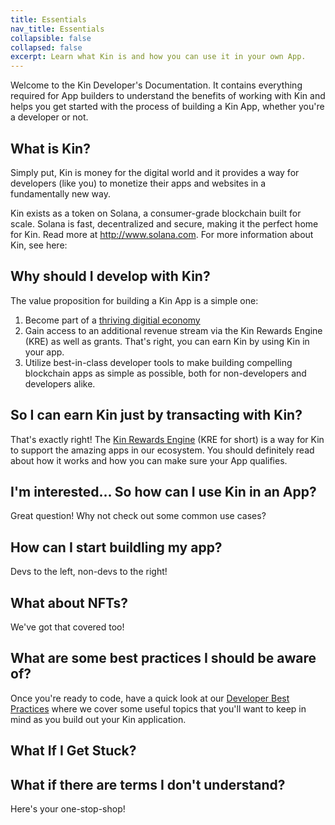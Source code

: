 ```yaml
---
title: Essentials
nav_title: Essentials
collapsible: false
collapsed: false
excerpt: Learn what Kin is and how you can use it in your own App.
---
```


Welcome to the Kin Developer's Documentation. It contains everything required for App builders to understand the benefits of working with Kin and helps you get started with the process of building a Kin App, whether you're a developer or not.

## What is Kin?

Simply put, Kin is money for the digital world and it provides a way for developers (like you) to monetize their apps and websites in a fundamentally new way.

Kin exists as a token on Solana, a consumer-grade blockchain built for scale. Solana is fast, decentralized and secure, making it the perfect home for Kin. Read more at http://www.solana.com.
For more information about Kin, see here:

<div className="mt-8 grid gap-6 md:grid-cols-2">
  <NavCard
    title="kin.org"
    subtitle="Kin's lovely main website, full of great info about Kin and its Ecosystem partners."
    svgFile="kin"
    link={{ url: 'https://kin.org', label: 'Go now!' }}
  />
  <NavCard
    title="Kin Ecosystem Apps"
    subtitle="See some of the great apps already using Kin"
    svgFile="cubes-solid"
    link={{ url: 'https://kin.org/kin-apps/', label: 'See them all!' }}
  />
</div>

## Why should I develop with Kin?

The value proposition for building a Kin App is a simple one:

1. Become part of a [thriving digitial economy](https://kin.org/kin-apps)
2. Gain access to an additional revenue stream via the Kin Rewards Engine (KRE) as well as grants. That's right, you can earn Kin by using Kin in your app.
3. Utilize best-in-class developer tools to make building compelling blockchain apps as simple as possible, both for non-developers and developers alike.

## So I can earn Kin just by transacting with Kin?

That's exactly right! The [Kin Rewards Engine](/essentials/kin-rewards-engine/) (KRE for short) is a way for Kin to support the amazing apps in our ecosystem. You should definitely read about how it works and how you can make sure your App qualifies.

<KRE catalyst />

## I'm interested... So how can I use Kin in an App?

Great question! Why not check out some common use cases?

<div className="mt-8 grid gap-6 md:grid-cols-2">
  <NavCard
    title="Use Cases"
    subtitle="See some of the common ways Kin is used in our partner Apps."
    svgFile="diagram-project-solid"
    link={{ url: '/docs/use-cases', label: 'Learn more' }}
  />
</div>

## How can I start buildling my app?

Devs to the left, non-devs to the right!

<div className="mt-8 grid gap-6 md:grid-cols-2">
  <NavCard
    title="Developers"
    subtitle="Get started with our best-in-class SDKs"
    svgFile="code-solid"
    link={{ url: '/docs/developers', label: 'Build here!' }}
  />
  <NavCard
    title="Non-Developers"
    subtitle="Not sure about coding? No worries!"
    svgFile="computer-mouse-solid"
    link={{ url: '/docs/non-developers', label: 'Get started here!' }}
  />
</div>

## What about NFTs?

We've got that covered too!

<div className="mt-8 grid gap-6 md:grid-cols-2">
  <NavCard
    title="NFTs"
    subtitle="See how you can use NFTs with Kin"
    svgFile="nft-token"
    link={{ url: '/docs/essentials/nfts-with-kin', label: 'Learn more' }}
  />
</div>

## What are some best practices I should be aware of?

Once you're ready to code, have a quick look at our [Developer Best Practices](/essentials/best-practices/) where we cover some useful topics that you'll want to keep in mind as you build out your Kin application.

<BestPractices />

## What If I Get Stuck?

<Help />

## What if there are terms I don't understand?

Here's your one-stop-shop!

<div className="mt-8 grid gap-6 md:grid-cols-2">
  <NavCard
    title="Key Terms and Concepts"
    subtitle="Your easy glossary of Kin-related terms and ideas"
    icon="info"
    link={{ url: '/docs/essentials/best-practices', label: 'Check them out' }}
  />
</div>
